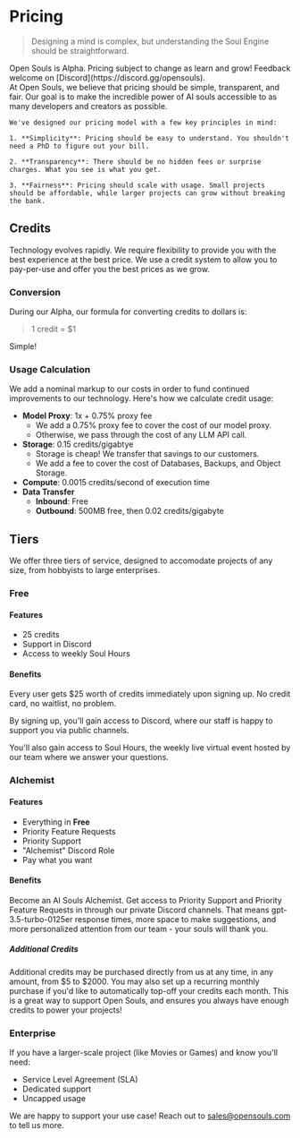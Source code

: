 
# Pricing

> Designing a mind is complex, but understanding the Soul Engine should be straightforward.

<Callout type="warning" emoji="⚠️">
  Open Souls is Alpha. Pricing subject to change as learn and grow! Feedback welcome on [Discord](https://discord.gg/opensouls).
</Callout>

<div className="flex flex-col-reverse lg:flex-row items-center justify-between mt-8">
  <div>
    At Open Souls, we believe that pricing should be simple, transparent, and fair. Our goal is to make the incredible power of AI souls accessible to as many developers and creators as possible.

    We've designed our pricing model with a few key principles in mind:

    1. **Simplicity**: Pricing should be easy to understand. You shouldn't need a PhD to figure out your bill. 

    2. **Transparency**: There should be no hidden fees or surprise charges. What you see is what you get.

    3. **Fairness**: Pricing should scale with usage. Small projects should be affordable, while larger projects can grow without breaking the bank.
  </div>
</div>

## Credits 
Technology evolves rapidly. We require flexibility to provide you with the best experience at the best price. We use a credit system to allow you to pay-per-use and offer you the best prices as we grow. 

### Conversion
During our Alpha, our formula for converting credits to dollars is:
> 1 credit = $1

Simple!

### Usage Calculation
We add a nominal markup to our costs in order to fund continued improvements to our technology. Here's how we calculate credit usage:

- **Model Proxy**: 1x + 0.75% proxy fee
  - We add a 0.75% proxy fee to cover the cost of our model proxy.
  - Otherwise, we pass through the cost of any LLM API call.
- **Storage**: 0.15 credits/gigabtye
  - Storage is cheap! We transfer that savings to our customers.
  - We add a fee to cover the cost of Databases, Backups, and Object Storage.
- **Compute**: 0.0015 credits/second of execution time
- **Data Transfer**
  - **Inbound**: Free
  - **Outbound**: 500MB free, then 0.02 credits/gigabyte


## Tiers
We offer three tiers of service, designed to accomodate projects of any size, from hobbyists to large enterprises. 

### Free

#### Features
- 25 credits
- Support in Discord
- Access to weekly Soul Hours

#### Benefits
Every user gets $25 worth of credits immediately upon signing up. No credit card, no waitlist, no problem.

By signing up, you'll gain access to Discord, where our staff is happy to support you via public channels.

You'll also gain access to Soul Hours, the weekly live virtual event hosted by our team where we answer your questions.

### Alchemist

#### Features
- Everything in **Free**
- Priority Feature Requests
- Priority Support
- "Alchemist" Discord Role
- Pay what you want

#### Benefits
Become an AI Souls Alchemist. Get access to Priority Support and Priority Feature Requests in through our private Discord channels. That means gpt-3.5-turbo-0125er response times, more space to make suggestions, and more personalized attention from our team - your souls will thank you.

##### Additional Credits
Additional credits may be purchased directly from us at any time, in any amount, from $5 to $2000. You may also set up a recurring monthly purchase if you'd like to automatically top-off your credits each month. This is a great way to support Open Souls, and ensures you always have enough credits to power your projects!

### Enterprise
If you have a larger-scale project (like Movies or Games) and know you'll need:

- Service Level Agreement (SLA)
- Dedicated support
- Uncapped usage

We are happy to support your use case! Reach out to [sales@opensouls.com](mailto:sales@opensouls.com) to tell us more.

